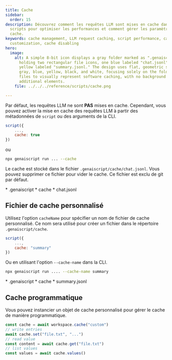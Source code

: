 ```yaml
---
title: Cache
sidebar:
  order: 15
description: Découvrez comment les requêtes LLM sont mises en cache dans les
  scripts pour optimiser les performances et comment gérer les paramètres de
  cache.
keywords: cache management, LLM request caching, script performance, cache file
  customization, cache disabling
hero:
  image:
    alt: A simple 8-bit icon displays a gray folder marked as ".genaiscript,"
      holding two rectangular file icons, one blue labeled "chat.jsonl" and one
      yellow labeled "summary.jsonl." The design uses flat, geometric shapes in
      gray, blue, yellow, black, and white, focusing solely on the folder and
      files to visually represent software caching, with no background or
      additional elements.
    file: ../../../reference/scripts/cache.png

---
```



Par défaut, les requêtes LLM ne sont **PAS** mises en cache. Cependant, vous pouvez activer la mise en cache des requêtes LLM à partir des métadonnées de `script` ou des arguments de la CLI.

```js "cache: true"
script({
    ...,
    cache: true
})
```

ou

```sh "--cache"
npx genaiscript run ... --cache
```

Le cache est stocké dans le fichier `.genaiscript/cache/chat.jsonl`. Vous pouvez supprimer ce fichier pour vider le cache. Ce fichier est exclu de git par défaut.

<FileTree>
  * .genaiscript
    * cache
      * chat.jsonl
</FileTree>

## Fichier de cache personnalisé

Utilisez l'option `cacheName` pour spécifier un nom de fichier de cache personnalisé. Ce nom sera utilisé pour créer un fichier dans le répertoire `.genaiscript/cache`.

```js
script({
    ...,
    cache: "summary"
})
```

Ou en utilisant l'option `--cache-name` dans la CLI.

```sh
npx genaiscript run .... --cache-name summary
```

<FileTree>
  * .genaiscript
    * cache
      * summary.jsonl
</FileTree>

## Cache programmatique

Vous pouvez instancier un objet de cache personnalisé pour gérer le cache de manière programmatique.

```js
const cache = await workspace.cache("custom")
// write entries
await cache.set("file.txt", "...")
// read value
const content = await cache.get("file.txt")
// list values
const values = await cache.values()
```
